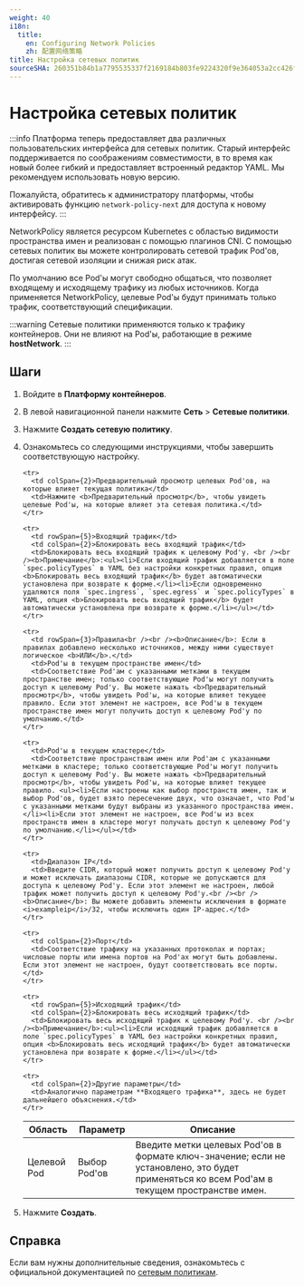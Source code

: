 ```yaml
---
weight: 40
i18n:
  title:
    en: Configuring Network Policies
    zh: 配置网络策略
title: Настройка сетевых политик
sourceSHA: 260351b84b1a7795535337f2169184b803fe9224320f9e364053a2cc426f42db
---
```


# Настройка сетевых политик

:::info
Платформа теперь предоставляет два различных пользовательских интерфейса для сетевых политик. Старый интерфейс поддерживается по соображениям совместимости, в то время как новый более гибкий и предоставляет встроенный редактор YAML. Мы рекомендуем использовать новую версию.

Пожалуйста, обратитесь к администратору платформы, чтобы активировать функцию `network-policy-next` для доступа к новому интерфейсу.
:::

NetworkPolicy является ресурсом Kubernetes с областью видимости пространства имен и реализован с помощью плагинов CNI. С помощью сетевых политик вы можете контролировать сетевой трафик Pod'ов, достигая сетевой изоляции и снижая риск атак.

По умолчанию все Pod'ы могут свободно общаться, что позволяет входящему и исходящему трафику из любых источников. Когда применяется NetworkPolicy, целевые Pod'ы будут принимать только трафик, соответствующий спецификации.

:::warning
Сетевые политики применяются только к трафику контейнеров. Они не влияют на Pod'ы, работающие в режиме **hostNetwork**.
:::

## Шаги

1. Войдите в **Платформу контейнеров**.

2. В левой навигационной панели нажмите **Сеть** > **Сетевые политики**.

3. Нажмите **Создать сетевую политику**.

4. Ознакомьтесь со следующими инструкциями, чтобы завершить соответствующую настройку.

   <table>
     <thead>
       <tr>
         <th>Область</th>
         <th colSpan={2}>Параметр</th>
         <th>Описание</th>
       </tr>
     </thead>

     <tbody>
       <tr>
         <td rowSpan={2}>Целевой Pod</td>
         <td colSpan={2}>Выбор Pod'ов</td>
         <td>Введите метки целевых Pod'ов в формате ключ-значение; если не установлено, это будет применяться ко всем Pod'ам в текущем пространстве имен.</td>
       </tr>

       <tr>
         <td colSpan={2}>Предварительный просмотр целевых Pod'ов, на которые влияет текущая политика</td>
         <td>Нажмите <b>Предварительный просмотр</b>, чтобы увидеть целевые Pod'ы, на которые влияет эта сетевая политика.</td>
       </tr>

       <tr>
         <td rowSpan={5}>Входящий трафик</td>
         <td colSpan={2}>Блокировать весь входящий трафик</td>
         <td>Блокировать весь входящий трафик к целевому Pod'у. <br /><br /><b>Примечание</b>:<ul><li>Если входящий трафик добавляется в поле `spec.policyTypes` в YAML без настройки конкретных правил, опция <b>Блокировать весь входящий трафик</b> будет автоматически установлена при возврате к форме.</li><li>Если одновременно удаляются поля `spec.ingress`, `spec.egress` и `spec.policyTypes` в YAML, опция <b>Блокировать весь входящий трафик</b> будет автоматически установлена при возврате к форме.</li></ul></td>
       </tr>

       <tr>
         <td rowSpan={3}>Правила<br /><br /><b>Описание</b>: Если в правилах добавлено несколько источников, между ними существует логическое <b>ИЛИ</b>.</td>
         <td>Pod'ы в текущем пространстве имен</td>
         <td>Соответствие Pod'ам с указанными метками в текущем пространстве имен; только соответствующие Pod'ы могут получить доступ к целевому Pod'у. Вы можете нажать <b>Предварительный просмотр</b>, чтобы увидеть Pod'ы, на которые влияет текущее правило. Если этот элемент не настроен, все Pod'ы в текущем пространстве имен могут получить доступ к целевому Pod'у по умолчанию.</td>
       </tr>

       <tr>
         <td>Pod'ы в текущем кластере</td>
         <td>Соответствие пространствам имен или Pod'ам с указанными метками в кластере; только соответствующие Pod'ы могут получить доступ к целевому Pod'у. Вы можете нажать <b>Предварительный просмотр</b>, чтобы увидеть Pod'ы, на которые влияет текущее правило. <ul><li>Если настроены как выбор пространств имен, так и выбор Pod'ов, будет взято пересечение двух, что означает, что Pod'ы с указанными метками будут выбраны из указанного пространства имен.</li><li>Если этот элемент не настроен, все Pod'ы из всех пространств имен в кластере могут получать доступ к целевому Pod'у по умолчанию.</li></ul></td>
       </tr>

       <tr>
         <td>Диапазон IP</td>
         <td>Введите CIDR, который может получить доступ к целевому Pod'у и может исключать диапазоны CIDR, которые не допускаются для доступа к целевому Pod'у. Если этот элемент не настроен, любой трафик может получить доступ к целевому Pod'у.<br /><br /><b>Описание</b>: Вы можете добавить элементы исключения в формате <i>exampleip</i>/32, чтобы исключить один IP-адрес.</td>
       </tr>

       <tr>
         <td colSpan={2}>Порт</td>
         <td>Соответствие трафику на указанных протоколах и портах; числовые порты или имена портов на Pod'ах могут быть добавлены. Если этот элемент не настроен, будут соответствовать все порты.</td>
       </tr>

       <tr>
         <td rowSpan={5}>Исходящий трафик</td>
         <td colSpan={2}>Блокировать весь исходящий трафик</td>
         <td>Блокировать весь исходящий трафик к целевому Pod'у. <br /><br /><b>Примечание</b>:<ul><li>Если исходящий трафик добавляется в поле `spec.policyTypes` в YAML без настройки конкретных правил, опция <b>Блокировать весь исходящий трафик</b> будет автоматически установлена при возврате к форме.</li></ul></td>
       </tr>

       <tr>
         <td colSpan={2}>Другие параметры</td>
         <td>Аналогично параметрам **Входящего трафика**, здесь не будет дальнейшего объяснения.</td>
       </tr>
     </tbody>
   </table>

5. Нажмите **Создать**.

## Справка

Если вам нужны дополнительные сведения, ознакомьтесь с официальной документацией по [сетевым политикам](https://kubernetes.io/docs/concepts/services-networking/network-policies/).
